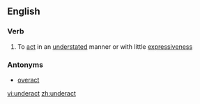 ==English==
===Verb===
{{en-verb}}

# To [[act]] in an [[understated]] manner or with little [[expressiveness]]
===Antonyms===
*[[overact]]

[[vi:underact]]
[[zh:underact]]
